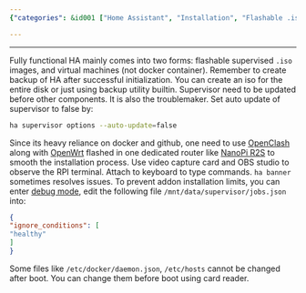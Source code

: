 ```yaml
---
{"categories": &id001 ["Home Assistant", "Installation", "Flashable .iso images", "Virtual machines", "Backup creation", "Supervisor settings updates", "Troubleshooting", "ha banner", "OpenClash", "OpenWrt", "NanoPi R2S"], "category": "Installation", "date": "2023-11-05 18:51:22", "description": "This article guides you through the installation and setup process of Home Assistant using flashable .iso images or virtual machines. It covers essential steps such as creating backups, updating supervisor settings, troubleshooting with &grave;ha banner&grave;, and recommends utilizing OpenClash, OpenWrt, and NanoPi R2S for a more seamless experience.", "tags": *id001, "title": "Home Assistant Installation & Setups"}

---
```


------
Fully functional HA mainly comes into two forms: flashable supervised `.iso` images, and virtual machines (not docker container).
Remember to create backup of HA after successful initialization. You can create an iso for the entire disk or just using backup utility builtin.
Supervisor need to be updated before other components. It is also the troublemaker. Set auto update of supervisor to false by:
```bash
ha supervisor options --auto-update=false
```
Since its heavy reliance on docker and github, one need to use [OpenClash](https://github.com/vernesong/OpenClash) along with [OpenWrt](https://openwrt.org/) flashed in one dedicated router like [NanoPi R2S](https://openwrt.org/toh/friendlyarm/nanopi_r2s) to smooth the installation process.
Use video capture card and OBS studio to observe the RPI terminal. Attach to keyboard to type commands.
`ha banner` sometimes resolves issues.
To prevent addon installation limits, you can enter [debug mode](https://developers.home-assistant.io/docs/operating-system/debugging/), edit the following file `/mnt/data/supervisor/jobs.json` into:
```json
{
"ignore_conditions": [
"healthy"
]
}
```
Some files like `/etc/docker/daemon.json`, `/etc/hosts` cannot be changed after boot. You can change them before boot using card reader.
